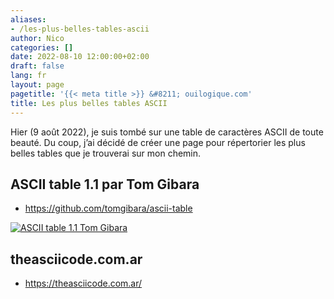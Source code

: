 ```yaml
---
aliases:
- /les-plus-belles-tables-ascii
author: Nico
categories: []
date: 2022-08-10 12:00:00+02:00
draft: false
lang: fr
layout: page
pagetitle: '{{< meta title >}} &#8211; ouilogique.com'
title: Les plus belles tables ASCII
---
```


Hier (9 août 2022), je suis tombé sur une table de caractères ASCII de toute beauté. Du coup, j’ai décidé de créer une page pour répertorier les plus belles tables que je trouverai sur mon chemin.

## ASCII table 1.1 par Tom Gibara

-   <https://github.com/tomgibara/ascii-table>

[![ASCII table 1.1 Tom Gibara][img_1]][img_1]

[img_1]: ./images/ascii-table-1.1-tom-gibara.svg

## theasciicode.com.ar

-   <https://theasciicode.com.ar/>
